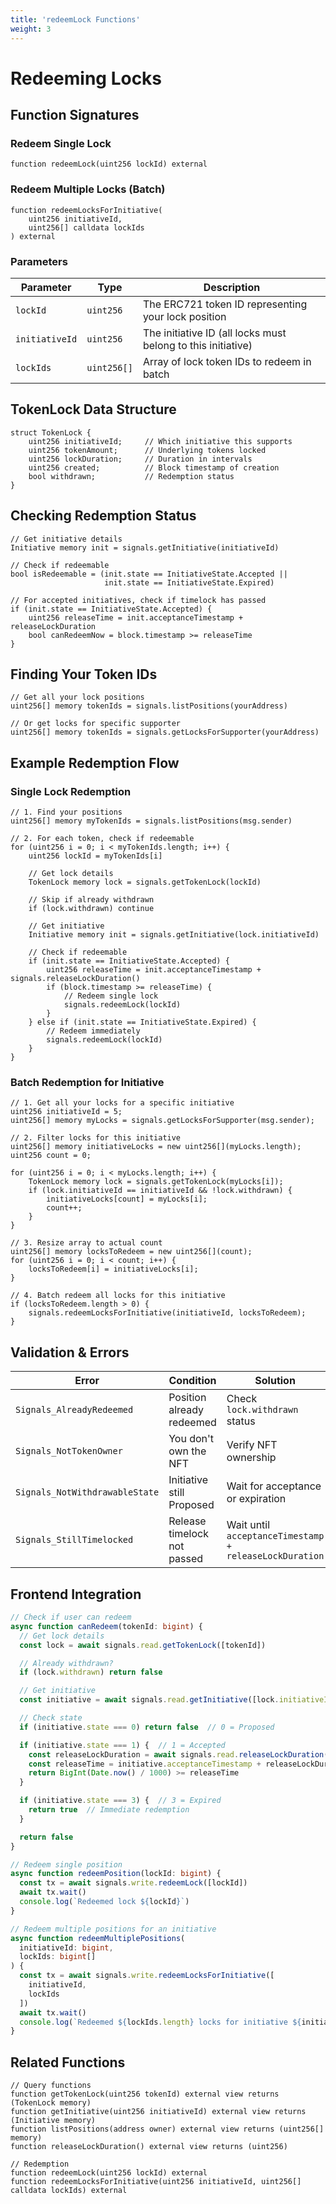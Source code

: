 ```yaml
---
title: 'redeemLock Functions'
weight: 3
---
```


# Redeeming Locks

## Function Signatures

### Redeem Single Lock

```solidity
function redeemLock(uint256 lockId) external
```

### Redeem Multiple Locks (Batch)

```solidity
function redeemLocksForInitiative(
    uint256 initiativeId,
    uint256[] calldata lockIds
) external
```

### Parameters

| Parameter | Type | Description |
|-----------|------|-------------|
| `lockId` | `uint256` | The ERC721 token ID representing your lock position |
| `initiativeId` | `uint256` | The initiative ID (all locks must belong to this initiative) |
| `lockIds` | `uint256[]` | Array of lock token IDs to redeem in batch |

## TokenLock Data Structure

```solidity
struct TokenLock {
    uint256 initiativeId;     // Which initiative this supports
    uint256 tokenAmount;      // Underlying tokens locked
    uint256 lockDuration;     // Duration in intervals
    uint256 created;          // Block timestamp of creation
    bool withdrawn;           // Redemption status
}
```

## Checking Redemption Status

```solidity
// Get initiative details
Initiative memory init = signals.getInitiative(initiativeId)

// Check if redeemable
bool isRedeemable = (init.state == InitiativeState.Accepted ||
                     init.state == InitiativeState.Expired)

// For accepted initiatives, check if timelock has passed
if (init.state == InitiativeState.Accepted) {
    uint256 releaseTime = init.acceptanceTimestamp + releaseLockDuration
    bool canRedeemNow = block.timestamp >= releaseTime
}
```

## Finding Your Token IDs

```solidity
// Get all your lock positions
uint256[] memory tokenIds = signals.listPositions(yourAddress)

// Or get locks for specific supporter
uint256[] memory tokenIds = signals.getLocksForSupporter(yourAddress)
```

## Example Redemption Flow

### Single Lock Redemption

```solidity
// 1. Find your positions
uint256[] memory myTokenIds = signals.listPositions(msg.sender)

// 2. For each token, check if redeemable
for (uint256 i = 0; i < myTokenIds.length; i++) {
    uint256 lockId = myTokenIds[i]

    // Get lock details
    TokenLock memory lock = signals.getTokenLock(lockId)

    // Skip if already withdrawn
    if (lock.withdrawn) continue

    // Get initiative
    Initiative memory init = signals.getInitiative(lock.initiativeId)

    // Check if redeemable
    if (init.state == InitiativeState.Accepted) {
        uint256 releaseTime = init.acceptanceTimestamp + signals.releaseLockDuration()
        if (block.timestamp >= releaseTime) {
            // Redeem single lock
            signals.redeemLock(lockId)
        }
    } else if (init.state == InitiativeState.Expired) {
        // Redeem immediately
        signals.redeemLock(lockId)
    }
}
```

### Batch Redemption for Initiative

```solidity
// 1. Get all your locks for a specific initiative
uint256 initiativeId = 5;
uint256[] memory myLocks = signals.getLocksForSupporter(msg.sender);

// 2. Filter locks for this initiative
uint256[] memory initiativeLocks = new uint256[](myLocks.length);
uint256 count = 0;

for (uint256 i = 0; i < myLocks.length; i++) {
    TokenLock memory lock = signals.getTokenLock(myLocks[i]);
    if (lock.initiativeId == initiativeId && !lock.withdrawn) {
        initiativeLocks[count] = myLocks[i];
        count++;
    }
}

// 3. Resize array to actual count
uint256[] memory locksToRedeem = new uint256[](count);
for (uint256 i = 0; i < count; i++) {
    locksToRedeem[i] = initiativeLocks[i];
}

// 4. Batch redeem all locks for this initiative
if (locksToRedeem.length > 0) {
    signals.redeemLocksForInitiative(initiativeId, locksToRedeem);
}
```

## Validation & Errors

| Error | Condition | Solution |
|-------|-----------|----------|
| `Signals_AlreadyRedeemed` | Position already redeemed | Check `lock.withdrawn` status |
| `Signals_NotTokenOwner` | You don't own the NFT | Verify NFT ownership |
| `Signals_NotWithdrawableState` | Initiative still Proposed | Wait for acceptance or expiration |
| `Signals_StillTimelocked` | Release timelock not passed | Wait until `acceptanceTimestamp + releaseLockDuration` |

## Frontend Integration

```typescript
// Check if user can redeem
async function canRedeem(tokenId: bigint) {
  // Get lock details
  const lock = await signals.read.getTokenLock([tokenId])

  // Already withdrawn?
  if (lock.withdrawn) return false

  // Get initiative
  const initiative = await signals.read.getInitiative([lock.initiativeId])

  // Check state
  if (initiative.state === 0) return false  // 0 = Proposed

  if (initiative.state === 1) {  // 1 = Accepted
    const releaseLockDuration = await signals.read.releaseLockDuration()
    const releaseTime = initiative.acceptanceTimestamp + releaseLockDuration
    return BigInt(Date.now() / 1000) >= releaseTime
  }

  if (initiative.state === 3) {  // 3 = Expired
    return true  // Immediate redemption
  }

  return false
}

// Redeem single position
async function redeemPosition(lockId: bigint) {
  const tx = await signals.write.redeemLock([lockId])
  await tx.wait()
  console.log(`Redeemed lock ${lockId}`)
}

// Redeem multiple positions for an initiative
async function redeemMultiplePositions(
  initiativeId: bigint,
  lockIds: bigint[]
) {
  const tx = await signals.write.redeemLocksForInitiative([
    initiativeId,
    lockIds
  ])
  await tx.wait()
  console.log(`Redeemed ${lockIds.length} locks for initiative ${initiativeId}`)
}
```

## Related Functions

```solidity
// Query functions
function getTokenLock(uint256 tokenId) external view returns (TokenLock memory)
function getInitiative(uint256 initiativeId) external view returns (Initiative memory)
function listPositions(address owner) external view returns (uint256[] memory)
function releaseLockDuration() external view returns (uint256)

// Redemption
function redeemLock(uint256 lockId) external
function redeemLocksForInitiative(uint256 initiativeId, uint256[] calldata lockIds) external
```
